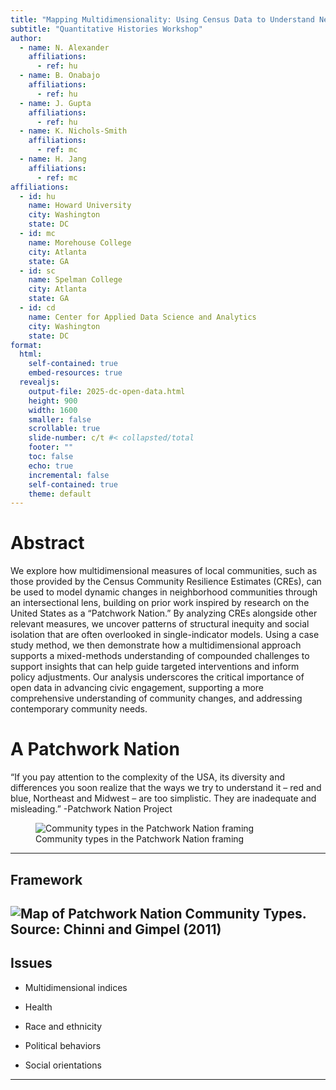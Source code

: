 ```yaml
---
title: "Mapping Multidimensionality: Using Census Data to Understand Neighborhood Communities"
subtitle: "Quantitative Histories Workshop"
author:
  - name: N. Alexander
    affiliations:
      - ref: hu
  - name: B. Onabajo
    affiliations:
      - ref: hu
  - name: J. Gupta
    affiliations:
      - ref: hu
  - name: K. Nichols-Smith
    affiliations:
      - ref: mc
  - name: H. Jang
    affiliations:
      - ref: mc
affiliations:
  - id: hu
    name: Howard University
    city: Washington
    state: DC
  - id: mc
    name: Morehouse College
    city: Atlanta
    state: GA
  - id: sc
    name: Spelman College
    city: Atlanta
    state: GA
  - id: cd
    name: Center for Applied Data Science and Analytics
    city: Washington
    state: DC
format:
  html:
    self-contained: true
    embed-resources: true
  revealjs:
    output-file: 2025-dc-open-data.html
    height: 900
    width: 1600
    smaller: false
    scrollable: true
    slide-number: c/t #< collapsted/total
    footer: ""
    toc: false
    echo: true
    incremental: false
    self-contained: true
    theme: default
---
```


# Abstract

We explore how multidimensional measures of local communities, such as those provided by the Census Community Resilience Estimates (CREs), can be used to model dynamic changes in neighborhood communities through an intersectional lens, building on prior work inspired by research on the United States as a "Patchwork Nation." By analyzing CREs alongside other relevant measures, we uncover patterns of structural inequity and social isolation that are often overlooked in single-indicator models. Using a case study method, we then demonstrate how a multidimensional approach supports a mixed-methods understanding of compounded challenges to support insights that can help guide targeted interventions and inform policy adjustments. Our analysis underscores the critical importance of open data in advancing civic engagement, supporting a more comprehensive understanding of community changes, and addressing contemporary community needs.

# A Patchwork Nation

| "If you pay attention to the complexity of the USA, its diversity and differences you soon realize that the ways we try to understand it – red and blue, Northeast and Midwest – are too simplistic. They are inadequate and misleading." -Patchwork Nation Project

![Community types in the Patchwork Nation framing](img/patchwork-profiles.jpg){fig-align="center"}

---

## Framework

![Map of Patchwork Nation Community Types. Source: Chinni and Gimpel (2011)](img/map-of-patchwork-communitites.png){fig-align="center"}
---

## Issues

- Multidimensional indices

- Health

- Race and ethnicity

- Political behaviors

- Social orientations

---
